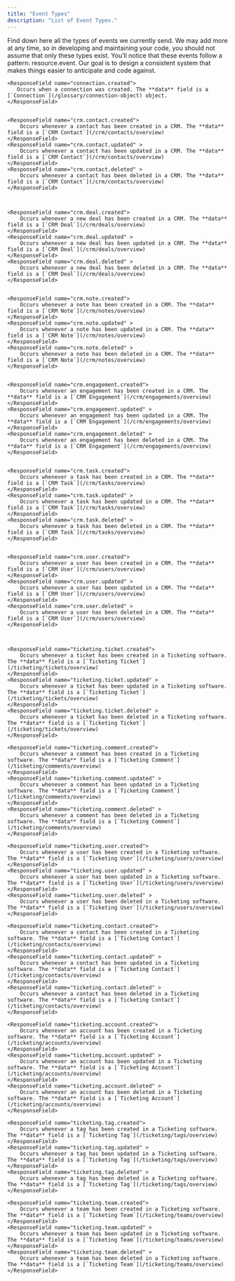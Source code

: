 ```yaml
---
title: "Event Types"
description: "List of Event Types."
---
```


Find down here all the types of events we currently send. We may add more at any time, so in developing and maintaining your code, you should not assume that only these types exist.
You’ll notice that these events follow a pattern: resource.event. Our goal is to design a consistent system that makes things easier to anticipate and code against.

<ResponseField name="Event Types List">
  <Expandable title="properties" defaultOpen="true">

    <ResponseField name="connection.created">
       Occurs when a connection was created. The **data** field is a [`Connection`](/glossary/connection-object) object.
    </ResponseField>


    <ResponseField name="crm.contact.created">
        Occurs whenever a contact has been created in a CRM. The **data** field is a [`CRM Contact`](/crm/contacts/overview)
    </ResponseField>
    <ResponseField name="crm.contact.updated" >
        Occurs whenever a contact has been updated in a CRM. The **data** field is a [`CRM Contact`](/crm/contacts/overview)
    </ResponseField>
    <ResponseField name="crm.contact.deleted" >
        Occurs whenever a contact has been deleted in a CRM. The **data** field is a [`CRM Contact`](/crm/contacts/overview)
    </ResponseField>



    <ResponseField name="crm.deal.created">
        Occurs whenever a new deal has been created in a CRM. The **data** field is a [`CRM Deal`](/crm/deals/overview)
    </ResponseField>
    <ResponseField name="crm.deal.updated" >
        Occurs whenever a new deal has been updated in a CRM. The **data** field is a [`CRM Deal`](/crm/deals/overview)
    </ResponseField>
    <ResponseField name="crm.deal.deleted" >
        Occurs whenever a new deal has been deleted in a CRM. The **data** field is a [`CRM Deal`](/crm/deals/overview)
    </ResponseField>


    <ResponseField name="crm.note.created">
        Occurs whenever a note has been created in a CRM. The **data** field is a [`CRM Note`](/crm/notes/overview)
    </ResponseField>
    <ResponseField name="crm.note.updated" >
        Occurs whenever a note has been updated in a CRM. The **data** field is a [`CRM Note`](/crm/notes/overview)
    </ResponseField>
    <ResponseField name="crm.note.deleted" >
        Occurs whenever a note has been deleted in a CRM. The **data** field is a [`CRM Note`](/crm/notes/overview)
    </ResponseField>


    <ResponseField name="crm.engagement.created">
        Occurs whenever an engagement has been created in a CRM. The **data** field is a [`CRM Engagement`](/crm/engagements/overview)
    </ResponseField>
    <ResponseField name="crm.engagement.updated" >
        Occurs whenever an engagement has been updated in a CRM. The **data** field is a [`CRM Engagement`](/crm/engagements/overview)
    </ResponseField>
    <ResponseField name="crm.engagement.deleted" >
        Occurs whenever an engagement has been deleted in a CRM. The **data** field is a [`CRM Engagement`](/crm/engagements/overview)
    </ResponseField>


    <ResponseField name="crm.task.created">
        Occurs whenever a task has been created in a CRM. The **data** field is a [`CRM Task`](/crm/tasks/overview)
    </ResponseField>
    <ResponseField name="crm.task.updated" >
        Occurs whenever a task has been updated in a CRM. The **data** field is a [`CRM Task`](/crm/tasks/overview)
    </ResponseField>
    <ResponseField name="crm.task.deleted" >
        Occurs whenever a task has been deleted in a CRM. The **data** field is a [`CRM Task`](/crm/tasks/overview)
    </ResponseField>


    <ResponseField name="crm.user.created">
        Occurs whenever a user has been created in a CRM. The **data** field is a [`CRM User`](/crm/users/overview)
    </ResponseField>
    <ResponseField name="crm.user.updated" >
        Occurs whenever a user has been updated in a CRM. The **data** field is a [`CRM User`](/crm/users/overview)
    </ResponseField>
    <ResponseField name="crm.user.deleted" >
        Occurs whenever a user has been deleted in a CRM. The **data** field is a [`CRM User`](/crm/users/overview)
    </ResponseField>



    <ResponseField name="ticketing.ticket.created">
        Occurs whenever a ticket has been created in a Ticketing software. The **data** field is a [`Ticketing Ticket`](/ticketing/tickets/overview)
    </ResponseField>
    <ResponseField name="ticketing.ticket.updated" >
        Occurs whenever a ticket has been updated in a Ticketing software. The **data** field is a [`Ticketing Ticket`](/ticketing/tickets/overview)
    </ResponseField>
    <ResponseField name="ticketing.ticket.deleted" >
        Occurs whenever a ticket has been deleted in a Ticketing software. The **data** field is a [`Ticketing Ticket`](/ticketing/tickets/overview)
    </ResponseField>

    <ResponseField name="ticketing.comment.created">
        Occurs whenever a comment has been created in a Ticketing software. The **data** field is a [`Ticketing Comment`](/ticketing/comments/overview)
    </ResponseField>
    <ResponseField name="ticketing.comment.updated" >
        Occurs whenever a comment has been updated in a Ticketing software. The **data** field is a [`Ticketing Comment`](/ticketing/comments/overview)
    </ResponseField>
    <ResponseField name="ticketing.comment.deleted" >
        Occurs whenever a comment has been deleted in a Ticketing software. The **data** field is a [`Ticketing Comment`](/ticketing/comments/overview)
    </ResponseField>

    <ResponseField name="ticketing.user.created">
        Occurs whenever a user has been created in a Ticketing software. The **data** field is a [`Ticketing User`](/ticketing/users/overview)
    </ResponseField>
    <ResponseField name="ticketing.user.updated" >
        Occurs whenever a user has been updated in a Ticketing software. The **data** field is a [`Ticketing User`](/ticketing/users/overview)
    </ResponseField>
    <ResponseField name="ticketing.user.deleted" >
        Occurs whenever a user has been deleted in a Ticketing software. The **data** field is a [`Ticketing User`](/ticketing/users/overview)
    </ResponseField>

    <ResponseField name="ticketing.contact.created">
        Occurs whenever a contact has been created in a Ticketing software. The **data** field is a [`Ticketing Contact`](/ticketing/contacts/overview)
    </ResponseField>
    <ResponseField name="ticketing.contact.updated" >
        Occurs whenever a contact has been updated in a Ticketing software. The **data** field is a [`Ticketing Contact`](/ticketing/contacts/overview)
    </ResponseField>
    <ResponseField name="ticketing.contact.deleted" >
        Occurs whenever a contact has been deleted in a Ticketing software. The **data** field is a [`Ticketing Contact`](/ticketing/contacts/overview)
    </ResponseField>

    <ResponseField name="ticketing.account.created">
        Occurs whenever an account has been created in a Ticketing software. The **data** field is a [`Ticketing Account`](/ticketing/accounts/overview)
    </ResponseField>
    <ResponseField name="ticketing.account.updated" >
        Occurs whenever an account has been updated in a Ticketing software. The **data** field is a [`Ticketing Account`](/ticketing/accounts/overview)
    </ResponseField>
    <ResponseField name="ticketing.account.deleted" >
        Occurs whenever an account has been deleted in a Ticketing software. The **data** field is a [`Ticketing Account`](/ticketing/accounts/overview)
    </ResponseField>

    <ResponseField name="ticketing.tag.created">
        Occurs whenever a tag has been created in a Ticketing software. The **data** field is a [`Ticketing Tag`](/ticketing/tags/overview)
    </ResponseField>
    <ResponseField name="ticketing.tag.updated" >
        Occurs whenever a tag has been updated in a Ticketing software. The **data** field is a [`Ticketing Tag`](/ticketing/tags/overview)
    </ResponseField>
    <ResponseField name="ticketing.tag.deleted" >
        Occurs whenever a tag has been deleted in a Ticketing software. The **data** field is a [`Ticketing Tag`](/ticketing/tags/overview)
    </ResponseField>

    <ResponseField name="ticketing.team.created">
        Occurs whenever a team has been created in a Ticketing software. The **data** field is a [`Ticketing Team`](/ticketing/teams/overview)
    </ResponseField>
    <ResponseField name="ticketing.team.updated" >
        Occurs whenever a team has been updated in a Ticketing software. The **data** field is a [`Ticketing Team`](/ticketing/teams/overview)
    </ResponseField>
    <ResponseField name="ticketing.team.deleted" >
        Occurs whenever a team has been deleted in a Ticketing software. The **data** field is a [`Ticketing Team`](/ticketing/teams/overview)
    </ResponseField>

  </Expandable>
</ResponseField>
